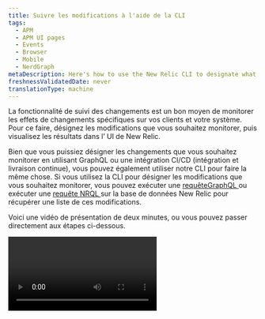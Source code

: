 ```yaml
---
title: Suivre les modifications à l'aide de la CLI
tags:
  - APM
  - APM UI pages
  - Events
  - Browser
  - Mobile
  - NerdGraph
metaDescription: Here's how to use the New Relic CLI to designate what you want to capture with change tracking.
freshnessValidatedDate: never
translationType: machine
---
```


La fonctionnalité de suivi des changements est un bon moyen de monitorer les effets de changements spécifiques sur vos clients et votre système. Pour ce faire, désignez les modifications que vous souhaitez monitorer, puis visualisez les résultats dans l’ UI de New Relic.

Bien que vous puissiez désigner les changements que vous souhaitez monitorer en utilisant GraphQL ou une intégration CI/CD (intégration et livraison continue), vous pouvez également utiliser notre CLI pour faire la même chose. Si vous utilisez la CLI pour désigner les modifications que vous souhaitez monitorer, vous pouvez exécuter une [requêteGraphQL ](#list-with-graphql)ou exécuter une [requête NRQL ](/docs/change-tracking/change-tracking-graphql#key-signals)sur la base de données New Relic pour récupérer une liste de ces modifications.

Voici une vidéo de présentation de deux minutes, ou vous pouvez passer directement aux étapes ci-dessous.

<Video type="youtube" id="S0WuLnjCzes" />

## Installer la CLI [#install-cli]

Nous avons une nouvelle version de [la CLI](/docs/new-relic-solutions/tutorials/new-relic-cli) qui vous permet d&apos;envoyer des mutations GraphQL pour créer des marqueurs. Même si vous utilisez la CLI, vous devrez la mettre à niveau pour profiter de cette fonctionnalité.

Suivez les étapes [ici](https://github.com/newrelic/newrelic-cli#installation--upgrades) pour installer ou mettre à niveau la CLI.

## Créer un marqueur de changement avec la CLI [#make-marker-cli]

L&apos;interface de ligne de commande dispose d&apos;une gamme d&apos;options (illustrées ci-dessous), mais la commande `create` marque un changement spécifique pour une entité New Relic donnée.

Voici la syntaxe pour créer un marqueur :

```shell
newrelic entity deployment create [flags]
```

Voici un exemple :

```shell
newrelic entity deployment create --guid INSERT_YOUR_GUID_HERE --version <1.0.0>
```

## Options principales (parentales)

```shell
[output] -h, --help                    help for create
[output] -g, --guid string             the entity GUID to create change tracker
[output] -v, --version string          the tag names to add to the entity
[output]     --changelog string        a URL for the changelog or list of changes if not linkable
[output]     --commit string           the commit identifier, for example, a Git commit SHA
[output]     --deepLink string         a link back to the system generating the deployment
[output]     --deploymentType string   type of deployment, one of BASIC, BLUE_GREEN, CANARY, OTHER, ROLLING or SHADOW
[output]     --description string      a description of the deployment
[output]     --groupId string          string that can be used to correlate two or more events
[output] -t  --timestamp int64         the start time of the deployment, the number of milliseconds since the Unix epoch, defaults to now
[output] -u  --user string             username of the deployer or bot
```

## Options héritées des commandes parentes

```shell
[output] -a, --accountId int    the account ID to use. Can be overridden by setting NEW_RELIC_ACCOUNT_ID
[output]     --debug            debug level logging
[output]     --format string    output text format [JSON, Text, YAML] (default "JSON")
[output]     --plain            output compact text
[output]     --profile string   the authentication profile to use
[output]     --trace            trace level logging
```

## Et ensuite ? [#whats-next]

Après avoir utilisé la CLI pour désigner les modifications que vous souhaitez suivre, vous pouvez analyser l&apos;effet de ces modifications dans l&apos;UI de New Relic :

* Interrogez vos modifications : vous pouvez écrire votre propre requête GraphQL ou NRQL pour voir les détails des modifications que vous suivez. Pour plus de détails, voir [Requête de modification des données](/docs/change-tracking/change-tracking-view-analyze/#query-deployments).
* Utilisez nos graphiques organisés : pour plus de détails, consultez [Comment afficher et analyser vos modifications dans New Relic](/docs/change-tracking/change-tracking-view-analyze).